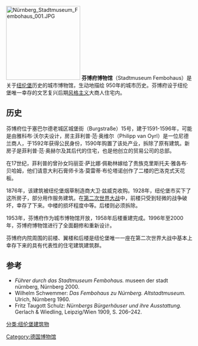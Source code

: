 [[File:Nürnberg_Stadtmuseum_Fembohaus_001.JPG|200px]]
'''芬博府博物馆'''（Stadtmuseum Fembohaus）是关于[[纽伦堡|纽伦堡]]历史的城市博物馆，生动地描绘 950年的城市历史。芬博府设于纽伦堡唯一幸存的文艺复兴后期[[风格主义|风格主义]]大商人住宅内。

== 历史 ==
芬博府位于塞巴尔德老城区城堡街（Burgstraße）15号，建于1591-1596年，可能是由雅科布·沃尔夫设计，房主菲利普·范·奥维尔（Philipp van Oyrl）是一位尼德兰商人，于1592年获得公民身份，1590年购置了该处产业，拆除了原有建筑。新房子是菲利普·范·奥赫尔及其后代的住宅，也是他创立的贸易公司的总部。

在17世纪，菲利普的曾孙女玛丽亚·萨比娜·佩勒林嫁给了贵族克里斯托夫·雅各布·贝哈姆，他们请意大利石膏师卡洛·莫雷蒂·布伦塔诺创作了二楼的巴洛克式天花板。

1876年，该建筑被纽伦堡烟草制造商大卫·兹威克收购。1928年，纽伦堡市买下了这所房子，部分用作服务建筑。在[[第二次世界大战|第二次世界大战]]中，前楼只受到轻微的战争破坏，幸存了下来。中楼的损坏程度中等。后楼则必须拆除。

1953年，芬博府作为城市博物馆开放，1958年后楼重建完成。1996年至2000年，芬博府博物馆进行了全面翻修和重新设计。

芬博府内院周围的前楼、翼楼和后楼是纽伦堡唯一一座在第二次世界大战中基本上幸存下来的具有代表性的住宅建筑建筑群。

== 参考 ==
* ''Führer durch das Stadtmuseum Fembohaus.'' museen der stadt nürnberg, Nürnberg 2000.
* Wilhelm Schwemmer: ''Das Fembohaus zu Nürnberg. Altstadtmuseum.'' Ulrich, Nürnberg 1960.
* Fritz Taugott Schulz: ''Nürnbergs Bürgerhäuser und ihre Ausstattung.'' Gerlach & Wiedling, Leipzig/Wien 1909, S. 206–242.
[[分类:纽伦堡建筑物|分类:纽伦堡建筑物]]
[[Category:德国博物馆|Category:德国博物馆]]
